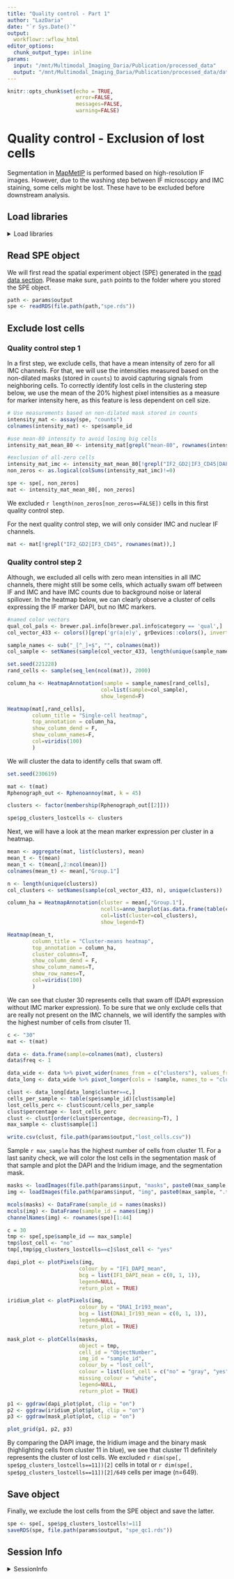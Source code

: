 ```yaml
---
title: "Quality control - Part 1"
author: "LazDaria"
date: "`r Sys.Date()`"
output: 
  workflowr::wflow_html
editor_options:
  chunk_output_type: inline
params: 
  input: "/mnt/Multimodal_Imaging_Daria/Publication/processed_data"
  output: "/mnt/Multimodal_Imaging_Daria/Publication/processed_data/data/20240808"
---
```


```r
knitr::opts_chunk$set(echo = TRUE,
                      error=FALSE,
                      messages=FALSE,
                      warning=FALSE)
```

# Quality control - Exclusion of lost cells {#qc-1}
Segmentation in [MapMetIP](https://github.com/TaschnerMandlGroup/MapMetIP) is performed based on high-resolution IF images. However, due to the washing step between IF microscopy and IMC staining, some cells might be lost. These have to be excluded before downstream analysis.

## Load libraries
<details>
   <summary>Load libraries</summary>
   
```r
library(ggplot2)
library(bruceR)
library(ComplexHeatmap)
library(viridis)
library(circlize)
library(RColorBrewer)
library(paletteer)
library(Rphenoannoy)
library(scuttle)
library(cytomapper)
library(cowplot)
library(gridGraphics)
```
</details>

## Read SPE object

We will first read the spatial experiment object (SPE) generated in the [read data section](#read-data). Please make sure, `path` points to the folder where you stored the SPE object.


```r

path <- params$output
spe <- readRDS(file.path(path,"spe.rds"))
```

## Exclude lost cells

### Quality control step 1
In a first step, we exclude cells, that have a mean intensity of zero for all IMC channels. For that, we will use the intensities measured based on the non-dilated masks (stored in `counts`) to avoid capturing signals from neighboring cells. To correctly identify lost cells in the clustering step below, we use the mean of the 20% highest pixel intensities as a measure for marker intensity here, as this feature is less dependent on cell size.

```r

# Use measurements based on non-dilated mask stored in counts
intensity_mat <- assay(spe, "counts")
colnames(intensity_mat) <- spe$sample_id

#use mean-80 intensity to avoid losing big cells
intensity_mat_mean_80 <- intensity_mat[grepl("mean-80", rownames(intensity_mat)),]

#exclusion of all-zero cells
intensity_mat_imc <- intensity_mat_mean_80[!grepl("IF2_GD2|IF3_CD45|DAPI", rownames(intensity_mat_mean_80)),]
non_zeros <- as.logical(colSums(intensity_mat_imc)!=0)

spe <- spe[, non_zeros]
mat <- intensity_mat_mean_80[, non_zeros]
```

We excluded `r length(non_zeros[non_zeros==FALSE])` cells in this first quality control step.

For the next quality control step, we will only consider IMC and nuclear IF channels. 
```r
mat <- mat[!grepl("IF2_GD2|IF3_CD45", rownames(mat)),]
```

### Quality control step 2
Although, we excluded all cells with zero mean intensities in all IMC channels, there might still be some cells, which actually swam off between IF and IMC and have IMC counts due to background noise or lateral spillover. In the heatmap below, we can clearly observe a cluster of cells expressing the IF marker DAPI,  but no IMC markers.

```r
#named color vectors
qual_col_pals <- brewer.pal.info[brewer.pal.info$category == 'qual',]
col_vector_433 <- colors()[grep('gr(a|e)y', grDevices::colors(), invert = T)]

sample_names <- sub("_[^_]+$", "", colnames(mat))
col_sample <- setNames(sample(col_vector_433, length(unique(sample_names))), unique(sample_names))

set.seed(221228)
rand_cells <- sample(seq_len(ncol(mat)), 2000)

column_ha <- HeatmapAnnotation(sample = sample_names[rand_cells], 
                              col=list(sample=col_sample), 
                              show_legend=F)

Heatmap(mat[,rand_cells], 
        column_title = "Single-cell heatmap",
        top_annotation = column_ha, 
        show_column_dend = F,
        show_column_names=F,
        col=viridis(100)
        )
```

We will cluster the data to identify cells that swam off.

```r
set.seed(230619)

mat <- t(mat)
Rphenograph_out <- Rphenoannoy(mat, k = 45)

clusters <- factor(membership(Rphenograph_out[[2]]))

spe$pg_clusters_lostcells <- clusters
```

Next, we will have a look at the mean marker expression per cluster in a heatmap.

```r
mean <- aggregate(mat, list(clusters), mean)
mean_t <- t(mean)
mean_t <- t(mean[,2:ncol(mean)])
colnames(mean_t) <- mean[,"Group.1"]

n <- length(unique(clusters))
col_clusters <- setNames(sample(col_vector_433, n), unique(clusters))

column_ha = HeatmapAnnotation(cluster = mean[,"Group.1"], 
                              ncells=anno_barplot(as.data.frame(table(clusters))[,"Freq"], height = unit(3, "cm")),
                              col=list(cluster=col_clusters), 
                              show_legend=T)

Heatmap(mean_t, 
        column_title = "Cluster-means heatmap",
        top_annotation = column_ha, 
        cluster_columns=T,
        show_column_dend = F,
        show_column_names=T,
        show_row_names=T,
        col=viridis(100)
        )
```

We can see that cluster 30 represents cells that swam off (DAPI expression without IMC marker expression).
To be sure that we only exclude cells that are really not present on the IMC channels, we will identify the samples with the highest number of cells from clsuter 11.

```r
c <- "30"
mat <- t(mat)

data <- data.frame(sample=colnames(mat), clusters)
data$freq <- 1

data_wide <- data %>% pivot_wider(names_from = c("clusters"), values_from = "freq", values_fn = sum, values_fill = 0)
data_long <- data_wide %>% pivot_longer(cols = !sample, names_to = "cluster", values_to = "count") 

clust <- data_long[data_long$cluster==c,]
cells_per_sample <- table(spe$sample_id)[clust$sample]
lost_cells_perc <- clust$count/cells_per_sample
clust$percentage <- lost_cells_perc
clust <- clust[order(clust$percentage, decreasing=T), ]
max_sample <- clust$sample[1]

write.csv(clust, file.path(params$output,"lost_cells.csv"))
```

Sample `r max_sample` has the highest number of cells from cluster 11. For a last sanity check, we will color the lost cells in the segmentation mask of that sample and plot the DAPI and the Iridium image, and the segmentation mask.

```r

masks <- loadImages(file.path(params$input, "masks", paste0(max_sample, ".tif")), as.is = TRUE)
img <- loadImages(file.path(params$input, "img", paste0(max_sample, ".tif")))

mcols(masks) <- DataFrame(sample_id = names(masks))
mcols(img) <- DataFrame(sample_id = names(img))
channelNames(img) <- rownames(spe)[1:44]

c = 30
tmp <- spe[,spe$sample_id == max_sample]
tmp$lost_cell <- "no"
tmp[,tmp$pg_clusters_lostcells==c]$lost_cell <- "yes"

dapi_plot <- plotPixels(img, 
                       colour_by = "IF1_DAPI_mean",
                       bcg = list(IF1_DAPI_mean = c(0, 1, 1)),
                       legend=NULL,
                       return_plot = TRUE)

iridium_plot <- plotPixels(img, 
                       colour_by = "DNA1_Ir193_mean",
                       bcg = list(DNA1_Ir193_mean = c(0, 1, 1)),
                       legend=NULL,
                       return_plot = TRUE)

mask_plot <- plotCells(masks,
                       object = tmp, 
                       cell_id = "ObjectNumber", 
                       img_id = "sample_id",
                       colour_by = "lost_cell",
                       colour = list(lost_cell = c("no" = "gray", "yes" = "red")),
                       missing_colour = "white",
                       legend=NULL,
                       return_plot = TRUE)
```
```r
p1 <- ggdraw(dapi_plot$plot, clip = "on")
p2 <- ggdraw(iridium_plot$plot, clip = "on")
p3 <- ggdraw(mask_plot$plot, clip = "on")

plot_grid(p1, p2, p3)
```

By comparing the DAPI image, the Iridium image and the binary mask (highlighting cells from cluster 11 in blue), we see that cluster 11 definitely represents the cluster of lost cells. We excluded `r dim(spe[, spe$pg_clusters_lostcells==11])[2]` cells in total or `r dim(spe[, spe$pg_clusters_lostcells==11])[2]/649` cells per image (n=649).

## Save object

Finally, we exclude the lost cells from the SPE object and save the latter.

```r

spe <- spe[, spe$pg_clusters_lostcells!=11]
saveRDS(spe, file.path(params$output, "spe_qc1.rds"))
```

## Session Info

<details>
   <summary>SessionInfo</summary>
   
```r
sessionInfo()
```
</details>
